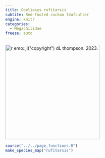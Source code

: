 ```yaml
---
title: Coelioxys rufitarsis
subtite: Red-footed cuckoo leafcutter
engine: knitr
categories:
  - Megachilidae
freeze: auto
---
```

[![`r emo::ji("copyright")` dL thompson. 2023.](https://inaturalist-open-data.s3.amazonaws.com/photos/318917328/large.jpg){height=300}](https://inaturalist.ca/observations/182863828)

```r
source("../../page_functions.R")
make_species_map("rufitarsis")
```
